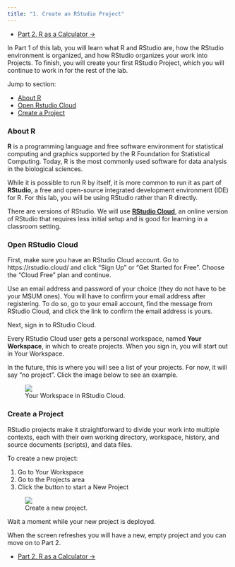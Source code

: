 ```yaml
---
title: "1. Create an RStudio Project"
---
```


<ul class="pager">
  <li class="next"><a href="lab1_2_calc.html">Part 2. R as a Calculator &rarr;</a></li>
</ul>

In Part 1 of this lab, you will learn what R and RStudio are, how the RStudio environment is organized, and how RStudio organizes your work into Projects. To finish, you will create your first RStudio Project, which you will continue to work in for the rest of the lab.

Jump to section:

- [About R]
- [Open Rstudio Cloud]
- [Create a Project]

### About R

**R** is a programming language and free software environment for statistical computing and graphics supported by the R Foundation for Statistical Computing. Today, R is the most commonly used software for data analysis in the biological sciences.

While it is possible to run R by itself, it is more common to run it as part of **RStudio**, a free and open-source integrated development environment (IDE) for R. For this lab, you will be using RStudio rather than R directly.

There are versions of RStudio. We will use **[RStudio Cloud](https://rstudio.cloud/)**, an online version of RStudio that requires less initial setup and is good for learning in a classroom setting. 

### Open RStudio Cloud

First, make sure you have an RStudio Cloud account. Go to https://rstudio.cloud/ and click "Sign Up" or "Get Started for Free". Choose the "Cloud Free" plan and continue.

Use an email address and password of your choice (they do not have to be your MSUM ones). You will have to confirm your email address after registering. To do so, go to your email account, find the message from RStudio Cloud, and click the link to confirm the email address is yours.

Next, sign in to RStudio Cloud.

Every RStudio Cloud user gets a personal workspace, named **Your Workspace**, in which to create projects. When you sign in, you will start out in Your Workspace.

In the future, this is where you will see a list of your projects. For now, it will say "no project". Click the image below to see an example.

<figure class="figure">
  <a href="images/rstudio_cloud_projects_empty.png" data-lightbox="rstudio-start" data-title="Your Workspace in RStudio Cloud."><img src="images/rstudio_cloud_projects_empty.png" class="figure-img img-thumbnail"></a>
  <figcaption class="figure-caption">Your Workspace in RStudio Cloud.</figcaption>
</figure>


### Create a Project

RStudio projects make it straightforward to divide your work into multiple contexts, each with their own working directory, workspace, history, and source documents (scripts), and data files.

To create a new project:

1. Go to Your Workspace
2. Go to the Projects area
2. Click the button to start a New Project

<figure class="figure">
  <a href="images/rstudio_cloud_new_project.png" data-lightbox="rstudio-start" data-title="Create a new project."><img src="images/rstudio_cloud_new_project.png" class="figure-img img-thumbnail"></a>
  <figcaption class="figure-caption">Create a new project.</figcaption>
</figure>

Wait a moment while your new project is deployed.

When the screen refreshes you will have a new, empty project and you can move on to Part 2.

<ul class="pager">
  <li class="next"><a href="lab1_2_calc.html">Part 2. R as a Calculator &rarr;</a></li>
</ul>
